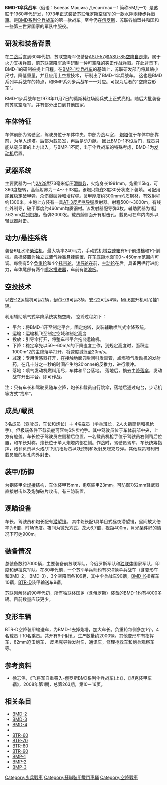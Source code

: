 {{noteTA
|1=zh-hans:毫米;zh-hk:毫米;zh-tw:公釐;
|2=zh-hans:米;zh-hk:米;zh-tw:公尺;
|3=zh-hans:坦克;zh-hk:坦克;zh-tw:戰車;
|4=zh-hans:特点;zh-hk:特點;zh-tw:特色;
|5=zh-hans:步兵战车;zh-hk:步兵戰車;zh-tw:步兵戰車;
}}
{{Infobox Weapon
|name=BMD-1 伞兵战车 [[File:Flag_of_the_Soviet_Union.svg|30px]]
|image=File:Bmd-1 ifv.jpg
|image_size=300px
|caption=
|origin= {{USSR}}
|type= [[空降戰車|空降]][[步兵戰鬥車|步兵戰鬥車]]
<!-- Type selection -->
|is_vehicle=yes
|is_ranged=yes
|is_artillery=yes
<!-- Service history -->
|service= 1973年-
|used_by={{USSR}}<br/>{{RUS}}<br/>{{INDIA}}<br/>{{flag|Iraq}}
|wars= 
<!-- Production history -->
|designer=不详
|design_date=1965 - 1969
|manufacturer=不详
|unit_cost=
|production_date=1973 -
|number=约7000
|variants= 指挥车，空降装甲运兵车，迫击炮车，抢救/修理车，通讯车等
<!-- General specifications -->
|spec_label=
|weight= 7.5噸(基本型)
|length= 5.34公尺
|part_length=
|width=2.65公尺
|height=2.04公尺
|diameter=
|crew=3-9人<br />（車長、駕駛、砲手、步兵4-6人）
|armour=全焊接钢装甲
|primary_armament= [[2A28_73毫米雷电滑膛炮|73mm 2A28低压滑膛炮]]，[[9K11嬰兒反坦克導彈|AT-3反坦克导弹发射器]]
|secondary_armament= 7.62mm [[同軸武器|并列机枪]]
|engine= 6缸水冷式柴油发动机
|engine_power= 240匹
|transmission=
|payload_capacity=
|fuel_capacity=
|pw_ratio= 30匹/噸
|suspension= 独立式液气弹簧悬挂装置
|clearance=
|vehicle_range=陆上320公里，水上116公里
|speed=陆上70公里/小時，水上10公里/小時
|guidance=
<!-- Ranged weapon specifications --> 
|cartridge=
|caliber=
|action=
|rate=
|velocity=
|range= 
|max_range=
|feed= 
|sights= 
<!-- Artillery specifications -->
|breech=
|recoil=
|carriage=
|elevation=
|traverse=
}}
'''BMD-1伞兵战车'''（俄语：Боевая Машина Десантная－1 简称БМД—1）是[[苏联|苏联]]于1960年代研发，1973年正式装备苏联[[空降军|俄罗斯空降军]]的一款[[兩棲車輛|水陸兩棲]][[步兵戰車|步兵戰車]]。是[[BMD系列伞兵战车|BMD系列伞兵战车]]的第一款战车。至今仍在[[俄罗斯|俄罗斯]]，苏联各加盟共和国和一些第三世界国家的军队中服役。

== 研发和装备背景 ==
在[[第二次世界大战|二战]]后直到60年代初，苏联空降军仅装备[[ASU-57空降自走炮|ASU-57]]和[[ASU-85空降自走炮|ASU-85空降自走炮]]，属于[[火力支援|火力支援]]兵器，前苏联空降军急需研制一种可空降的[[突击作战|突击作战]]兵器。在此背景下，BMD-1的研制被提上日程。在[[BMP-1|BMP-1]][[步兵战车|步兵战车]]的基础上，苏联研发部门将其缩小尺寸，降低重量，并且应用上空投技术， 研制出了BMD-1伞兵战车。 这也是BMD系列伞兵战车的特点，和BMP系列步兵战车一一对应。可视为后者的“空降变形车”。

BMD-1步兵战车在1973年11月7日的莫斯科红场阅兵式上正式亮相。随后大批装备前苏联空降军。并有部分出口到其他国家。

== 车体特征 ==
车体前部为驾驶室，驾驶员位于车体中央。中部为战斗室， [[炮塔|炮塔]]位于车体中部靠前，为单人炮塔。后部为载员室，再后是动力舱。 因此BMD-1不设后门，载员只能从载员室的上方出入。与BMP-1不同，出于伞兵战车的特殊考虑，BMD-1为[[发动机|发动机]]后置。

== 武器系统 ==
主要武器为一门[[2A28_73毫米雷电滑膛炮|2A28]]型73毫米低压[[滑膛炮|滑膛炮]]，火炮身长1991mm，炮重115kg，可360度旋转，高低射界为－4～＋33度。该炮只能在3度30分状态下装填。可配用[[尾翼稳定破甲弹|尾翼稳定破甲弹]]，[[杀伤爆破弹|杀伤爆破弹]]和[[增程弹|增程弹]]。破甲厚度约300mm均质钢材，有效射程约1300米。主炮上方装有一具[[AT-3反坦克导弹|AT-3反坦克导弹]]发射器。射程500～3000m，有线红外制导，破甲厚度约460mm均质钢材。该发射器配导弹3枚。辅助武器为1挺7.62mm[[并列机枪|并列机枪]]，备弹2000发。载员舱侧面开有射击孔，载员可在车内向外以轻武器射击。

== 动力/悬挂系统 ==
装备6缸水冷[[柴油机|柴油机]]，最大功率240马力。手动式机械[[变速箱|变速箱]]有5个前进档和1个倒档。悬挂装置为独立式液气弹簧[[悬挂装置|悬挂装置]]，在车底距地面100～450mm范围内可调。每侧有5个[[负重轮|负重轮]]和4个[[托带轮|托带轮]]，[[诱导轮|诱导轮]]在前，[[主动轮|主动轮]]在后。具备两栖行进能力，车体尾部有两个[[喷水推进器|喷水推进器]]，车前有[[防浪板|防浪板]]。

== 空投技术 ==
以[[安-12|安-12]]运输机可运2辆，[[伊尔-76|伊尔-76]]可运3辆，[[安托諾夫An-22|安-22]]可运4辆，[[Mi-6|Mi-6]]直升机可吊挂1辆。

利用辅助喷气式伞降系统实施空降。 空降过程如下：

*平台：将BMD-1开至制定平台，固定炮塔，安装辅助喷气式伞降系统。
*运输：运输机飞至制定空域和制定高度
*投放：引导伞打开，将整车带平台拖出运输机。
*下降：稳定伞先以50～60m/s的下降速度工作，到规定高度时，面积达1000m^2的主降落伞打开，将速度减低至20m/s。
*减速：专用传感器打开，在接触地面的瞬间引发雷管，点燃喷气发动机的发射药，在几十分之一秒的时间产生约20tonne的反推力，进行缓冲。
*落地：喷气发动机燃料用尽，车体和平台落地。 落地后，摘去主[[降落伞|降落伞]]，发动战车开出平台。即可作战。

注：只有车长和驾驶员随车空降，炮长和载员自行跳伞，落地后通过电台，步话机等方式“找车”。

== 成员/载员 ==
3名成员（驾驶员，车长和炮长）＋ 4名载员（伞兵班长，2人火箭筒组和机枪手）。但极端条件下载员舱可容纳6名步枪手。其中驾驶员位于车体前部中央，上方有舱盖。车长位于驾驶员左侧稍后位置。一名载员机枪手位于驾驶员右侧稍后位置，和车长对称。炮长位于单人炮塔内部左侧。作战时，驾驶员驾车，车长统筹指挥，炮长负责以火炮/并列机枪射击以及控制和发射反坦克导弹。其他载员可利用载员舱的射孔向外射击。

== 装甲/防御 ==
为钢装甲全[[焊接|焊接]]结构，车体装甲15mm，炮塔装甲23mm。可防御7.62mm轻武器直接射击以及炮弹破片攻击。有三防装置。

== 观瞄设备 ==
车长，驾驶员和炮长配有[[潜望镜|潜望镜]]。 其中炮长配1具单目式昼夜潜望镜，昼间放大倍率为6倍，时场15度。夜间为微光方式，放大6.7倍，视距400m，月光条件好的情况下可达900m。

== 装备情况 ==
总装备数约7000辆，主要装备前苏联军队，今俄罗斯军队和[[独立国家联合体|独联体]]国家军队，印度和伊拉克军队。在80年代前，一个苏军伞兵师约有330辆伞兵战车（含变形车和BMD-2， BMD-3），3个空降团各109辆，其中伞兵战车90辆，[[BMD-K|BMD-K]]指挥车10辆，[[BTR-D|BTR-D]]装甲输送车9辆。

苏联刚解体的90年代初，所有独联体国家（含俄罗斯）装备的BMD-1约有4000多辆。目前数量应该更少。

== 变形车辆 ==
BTR-D空降装甲输送车，为BMD-1去掉炮塔，加大车长。负重轮每侧多加1个。4名载员＋10名乘员。共开有9个射孔。生产数量约2000辆。其他变形车有指挥车，82mm迫击炮车， 反坦克导弹发射车，通讯车，修理抢救车和炮兵观察车等。

== 参考资料 ==
*徐志伟，《飞将军自重霄入-俄罗斯BMD系列伞兵战车(上)》，《坦克装甲车辆》，2008年第1期，总第263期，第10－16页。

== 相关条目 ==
*[[BMD-2|BMD-2]]
*[[BMD-3|BMD-3]]
*[[BMD-4|BMD-4]]
*{{tsl|en|BTR-50|BTR-50}}
*[[BTR-60|BTR-60]]
*[[BTR-70|BTR-70]]
*[[BTR-80|BTR-80]]
*[[BTR-90|BTR-90]]
*[[BMP-1|BMP-1]]
*[[BMP-2|BMP-2]]
*[[BMP-3|BMP-3]]


[[Category:步兵戰車|Category:步兵戰車]]
[[Category:蘇聯裝甲戰鬥車輛|Category:蘇聯裝甲戰鬥車輛]]
[[Category:空降戰車|Category:空降戰車]]